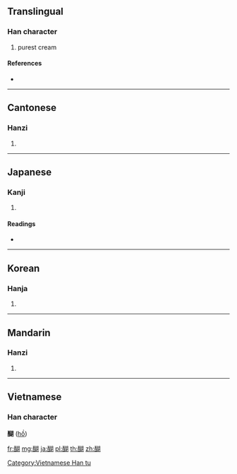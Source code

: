 {{character info/new}}
==Translingual==

===Han character===
{{Han char|rn=164|rad=酉|as=09|sn=16|four=17620|canj=MWJRB|ids=⿰酉胡}}

# purest cream {{qualifier|especially as a metaphor in ancient Buddhism}}

====References====
* {{Han ref|kx=1285.150|dkj=39930|dj=1785.160|hdz=63589.040|uh=9190|ud=37264|bh=EBD9|bd=60377}}

----

==Cantonese==

===Hanzi===
{{yue-hanzi|jyut=|y=wu4}}

# {{defn|lang=yue|sort=酉09}}

----

==Japanese==

===Kanji===
{{ja-kanji|grade=|rs=酉09}}

# {{defn|lang=ja|sort=酉09}}

====Readings====
* {{ja-readings|on=[[こ]] (ko), [[ご]] (go)|kun=|nanori=}}

----

==Korean==

===Hanja===
{{ko-hanja|hangeul=호|eumhun=|rv=ho|mr=ho|y=ho}}

# {{defn|lang=ko|sort=酉09}}

----

==Mandarin==

===Hanzi===
{{cmn-hanzi|pin=[[hú]] ([[hu2]])|wg=hu<sup>2</sup>}}
# {{defn|lang=cmn|sort=酉09}}

----

==Vietnamese==

===Han character===
'''醐''' ([[hồ]])

[[Category:Vietnamese Han tu]]

[[fr:醐]]
[[mg:醐]]
[[ja:醐]]
[[pl:醐]]
[[th:醐]]
[[zh:醐]]
